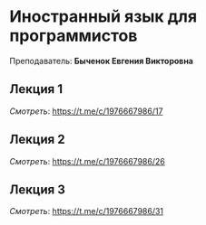 ﻿# Иностранный язык для программистов

Преподаватель: **Быченок Евгения Викторовна**

## Лекция 1

*Смотреть*: https://t.me/c/1976667986/17

## Лекция 2

*Смотреть*: https://t.me/c/1976667986/26

## Лекция 3

*Смотреть*: https://t.me/c/1976667986/31